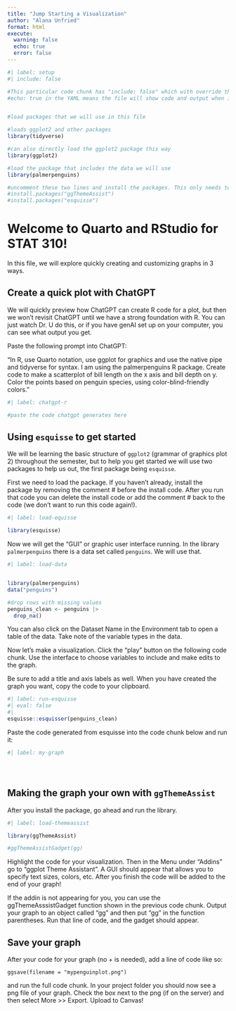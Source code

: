 ```yaml
---
title: "Jump Starting a Visualization"
author: "Alana Unfried"
format: html
execute: 
  warning: false
  echo: true
  error: false
---
```


```r
#| label: setup
#| include: false

#This particular code chunk has "include: false" which with override the global option "echo: true" and hide this chunk in the rendered file
#echo: true in the YAML means the file will show code and output when it is rendered 


#load packages that we will use in this file

#loads ggplot2 and other packages
library(tidyverse) 

#can also directly load the ggplot2 package this way
library(ggplot2)

#load the package that includes the data we will use
library(palmerpenguins)

#uncomment these two lines and install the packages. This only needs to be done once! Comment them out again (#) after install
#install.packages("ggThemeAssist") 
#install.packages("esquisse")

```

# Welcome to Quarto and RStudio for STAT 310!

In this file, we will explore quickly creating and customizing graphs in 3 ways.

## Create a quick plot with ChatGPT

We will quickly preview how ChatGPT can create R code for a plot, but then we won't revisit ChatGPT until we have a strong foundation with R. You can just watch Dr. U do this, or if you have genAI set up on your computer, you can see what output you get.

Paste the following prompt into ChatGPT:

"In R, use Quarto notation, use ggplot for graphics and use the native pipe and tidyverse for syntax. I am using the palmerpenguins R package. Create code to make a scatterplot of bill length on the x axis and bill depth on y. Color the points based on penguin species, using color-blind-friendly colors."

```r
#| label: chatgpt-r

#paste the code chatgpt generates here

```

## Using `esquisse` to get started

We will be learning the basic structure of `ggplot2` (grammar of graphics plot 2) throughout the semester, but to help you get started we will use two packages to help us out, the first package being `esquisse`.

First we need to load the package. If you haven't already, install the package by removing the comment \# before the install code. After you run that code you can delete the install code or add the comment \# back to the code (we don't want to run this code again!).

```r
#| label: load-equisse

library(esquisse)
```

Now we will get the "GUI" or graphic user interface running. In the library `palmerpenguins` there is a data set called `penguins`. We will use that.

```r
#| label: load-data


library(palmerpenguins)
data("penguins")

#drop rows with missing values
penguins_clean <- penguins |>
  drop_na()
```

You can also click on the Dataset Name in the Environment tab to open a table of the data. Take note of the variable types in the data.

Now let's make a visualization. Click the "play" button on the following code chunk. Use the interface to choose variables to include and make edits to the graph.

Be sure to add a title and axis labels as well. When you have created the graph you want, copy the code to your clipboard.

```r
#| label: run-esquisse
#| eval: false
#| 
esquisse::esquisser(penguins_clean)
```

Paste the code generated from esquisse into the code chunk below and run it:

```r
#| label: my-graph





```

## Making the graph your own with `ggThemeAssist`

After you install the package, go ahead and run the library.

```r
#| label: load-themeassist

library(ggThemeAssist)

#ggThemeAssistGadget(gg)


```

Highlight the code for your visualization. Then in the Menu under "Addins" go to "ggplot Theme Assistant". A GUI should appear that allows you to specify text sizes, colors, etc. After you finish the code will be added to the end of your graph!

If the addin is not appearing for you, you can use the ggThemeAsssistGadget function shown in the previous code chunk. Output your graph to an object called "gg" and then put "gg" in the function parentheses. Run that line of code, and the gadget should appear.

## Save your graph

After your code for your graph (no + is needed), add a line of code like so:

`ggsave(filename = "mypenguinplot.png")`

and run the full code chunk. In your project folder you should now see a png file of your graph. Check the box next to the png (if on the server) and then select More \>\> Export. Upload to Canvas!
